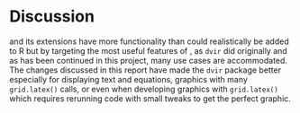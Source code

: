 \newpage{}

# Discussion

\TeX{} and its extensions have more functionality than could realistically be added to R but by targeting the most useful features of \TeX{}, as `dvir` did originally and as has been continued in this project, many use cases are accommodated. The changes discussed in this report have made the `dvir` package better especially for displaying text and equations, graphics with many `grid.latex()` calls, or even when developing graphics with `grid.latex()` which requires rerunning code with small tweaks to get the perfect graphic.